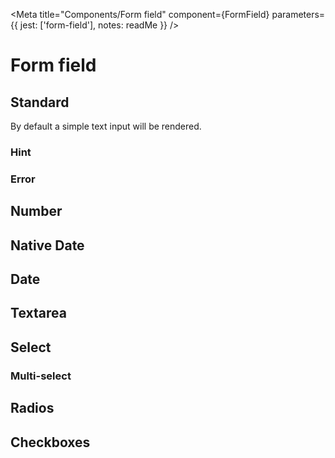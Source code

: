 
<Meta
  title="Components/Form field"
  component={FormField}
  parameters={{
    jest: ['form-field'],
    notes: readMe
  }}
/>

# Form field

<Preview withToolbar>
  <Story name="FormField">
    <FormField
      autoComplete={text('autoComplete')}
      className={text('className')}
      defaultValue={text('defaultValue')}
      disabled={boolean('disabled', false)}
      error={text('error')}
      hint={text('hint', 'The name you’ll use on promotional material.')}
      id={text('id')}
      inline={boolean('inline')}
      label={text('label', 'Event name')}
      name={text('name', 'event-name')}
      multiple={boolean('multiple')}
      options={object('options')}
      rows={number('rows')}
      small={boolean('small')}
      spellCheck={boolean('spellCheck')}
      type={text('type')}
      width={number('width')}
    />
  </Story>
</Preview>

<Props of={FormField} />


## Standard

By default a simple text input will be rendered.

<Preview>
  <Story name="Standard">
    <FormField
      label="Event name"
      name="event-name"
    />
  </Story>
</Preview>


### Hint

<Preview>
  <Story name="Standard with hint">
    <FormField
      hint="The name you’ll use on promotional material."
      label="Event name"
      name="event-name"
    />
  </Story>
</Preview>


### Error

<Preview>
  <Story name="Standard with error">
    <FormField
      error="Enter an event name "
      hint="The name you’ll use on promotional material."
      label="Event name"
      name="event-name"
    />
  </Story>
</Preview>


## Number

<Preview>
  <Story name="Numbers">
    <FormField
      label="Age"
      name="age"
      type="number"
    />
  </Story>
</Preview>


## Native Date

<Preview>
  <Story name="Native date">
    <FormField
      label="Event date"
      name="event-date"
      type="native-date"
    />
  </Story>
</Preview>


## Date

<Preview>
  <Story name="Date">
    <FormField
      label="Event date"
      name="event-date"
      type="date"
    />
  </Story>
</Preview>


## Textarea

<Preview>
  <Story name="Textarea">
    <FormField
      label="Event description"
      name="event-description"
      rows="5"
    />
  </Story>
</Preview>


## Select

<Preview>
  <Story name="Select">
    <FormField
      label="Type of event"
      name="event-type"
      options={[
        { value: '', label: '-' },
        { value: 'concert', label: 'Concert' },
        { value: 'conference', label: 'Conference' },
        { value: 'christening', label: 'Christening' },
        { value: 'funeral', label: 'Funeral' },
        { value: 'party', label: 'Party' },
        { value: 'reception', label: 'Reception' },
        { value: 'wedding', label: 'Wedding' },
      ]}
    />
  </Story>
</Preview>


### Multi-select

<Preview>
  <Story name="Multi-select">
    <FormField
      label="Type of event"
      name="event-type"
      options={[
        { value: '', label: '-' },
        { value: 'concert', label: 'Concert' },
        { value: 'conference', label: 'Conference' },
        { value: 'christening', label: 'Christening' },
        { value: 'funeral', label: 'Funeral' },
        { value: 'party', label: 'Party' },
        { value: 'reception', label: 'Reception' },
        { value: 'wedding', label: 'Wedding' },
      ]}
      multiple
      rows="6"
    />
  </Story>
</Preview>


## Radios

<Preview>
  <Story name="Radios">
    <FormField
      label="Type of event"
      name="event-type"
      options={[
        { value: 'christening', label: 'Christening' },
        { value: 'funeral', label: 'Funeral' },
        { value: 'wedding', label: 'Wedding' },
      ]}
    />
  </Story>
</Preview>


## Checkboxes

<Preview>
  <Story name="Checkboxes">
    <FormField
      label="Type of event"
      name="event-type"
      options={[
        { value: 'christening', label: 'Christening' },
        { value: 'funeral', label: 'Funeral' },
        { value: 'wedding', label: 'Wedding' },
      ]}
      multiple
    />
  </Story>
</Preview>
